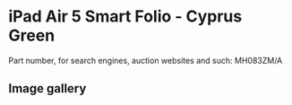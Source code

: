 
# iPad Air 5 Smart Folio - Cyprus Green

Part number, for search engines, auction websites and such: MH083ZM/A

## Image gallery

<div style={{ width: "768px" }}>
  <GalleryComponent
    images={[
      {
        original: "/everysource/MH083.png",
        thumbnail: "/everypreview/MH083.png",
      }
    ]}
  />
</div>